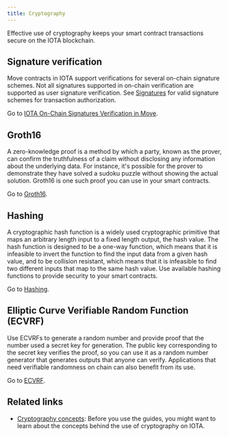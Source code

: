 ```yaml
---
title: Cryptography
---
```


Effective use of cryptography keeps your smart contract transactions secure on the IOTA blockchain. 

## Signature verification

Move contracts in IOTA support verifications for several on-chain signature schemes. Not all signatures supported in on-chain verification are supported as user signature verification. See [Signatures](../explanations/transaction-auth/signatures.mdx) for valid signature schemes for transaction authorization.

Go to [IOTA On-Chain Signatures Verification in Move](signing.mdx).

## Groth16

A zero-knowledge proof is a method by which a party, known as the prover, can confirm the truthfulness of a claim without disclosing any information about the underlying data. For instance, it's possible for the prover to demonstrate they have solved a sudoku puzzle without showing the actual solution. Groth16 is one such proof you can use in your smart contracts.

Go to [Groth16](groth16.mdx).

## Hashing

A cryptographic hash function is a widely used cryptographic primitive that maps an arbitrary length input to a fixed length output, the hash value. The hash function is designed to be a one-way function, which means that it is infeasible to invert the function to find the input data from a given hash value, and to be collision resistant, which means that it is infeasible to find two different inputs that map to the same hash value. Use available hashing functions to provide security to your smart contracts.

Go to [Hashing](hashing.mdx).

## Elliptic Curve Verifiable Random Function (ECVRF)

Use ECVRFs to generate a random number and provide proof that the number used a secret key for generation. The public key corresponding to the secret key verifies the proof, so you can use it as a random number generator that generates outputs that anyone can verify. Applications that need verifiable randomness on chain can also benefit from its use.

Go to [ECVRF](ecvrf.mdx).

## Related links

- [Cryptography concepts](../explanations/cryptography.mdx): Before you use the guides, you might want to learn about the concepts behind the use of cryptography on IOTA.